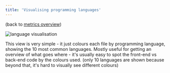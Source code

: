 ```yaml
---
title: 'Visualising programming languages'
---
```

(back to [metrics overview](/metrics/overview))

![language visualisation](../images/metrics/vis_language.png)

This view is very simple - it just colours each file by programming language, showing the 10 most common languages.  Mostly useful for getting an overview of what goes where - it's usually easy to spot the front-end vs back-end code by the colours used.  (only 10 languages are shown because beyond that, it's hard to visually see different colours)
